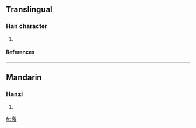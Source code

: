 ==Translingual==
===Han character===
{{Han char|rn=86|rad=火|as=13|sn=17|four=|canj=火竹尸大 (FHSK)}}
# {{defn|Han|sort=火13}}
====References====
{{Han ref|kx=0685.050|dkj=19474|dj=1097.090|hdz=32241.050|uh=71E9|ud=29161}}

----
==Mandarin==
===Hanzi===
{{cmn-hanzi|pin=[[què]] ([[que4]])|wg=ch'üeh<sup>4</sup>}}
# {{defn|Mandarin}}

[[fr:燩]]